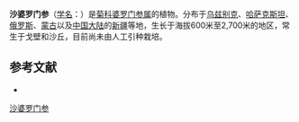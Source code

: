 {{Speciesbox
| name = 沙婆罗门参
| status = 
| status_system = 
| image =
| genus = Tragopogon
| species = sabulosus
| authority = Krasch. et S. Nikit.
}}

'''沙婆罗门参'''（[[学名|学名]]：{{lang|la|''Tragopogon sabulosus''}}）是[[菊科|菊科]][[婆罗门参属|婆罗门参属]]的植物。分布于[[乌兹别克|乌兹别克]]、[[哈萨克斯坦|哈萨克斯坦]]、[[俄罗斯|俄罗斯]]、[[蒙古|蒙古]]以及[[中国大陆|中国大陆]]的[[新疆|新疆]]等地，生长于海拔600米至2,700米的地区，常生于戈壁和沙丘，目前尚未由人工引种栽培。

== 参考文献 ==
<div class="references-small">
* {{cite web| url =http://www.bioinfo.cn/db05/KmzwSpecies.php?action=view&id=5805| title =沙婆罗门参| work =《中国高等植物数据库全库》| publisher =中国科学院微生物研究所| author =昆明植物研究所| accessdate =2009-02-26| archive-date =2016-03-05| archive-url =https://web.archive.org/web/20160305072300/http://www.bioinfo.cn/db05/KmzwSpecies.php?action=view&id=5805| dead-url =yes}}
</div>
{{Taxonbar|from=Q11139863}}

[[Category:婆罗门参属|沙婆罗门参]]


{{植物小作品}}